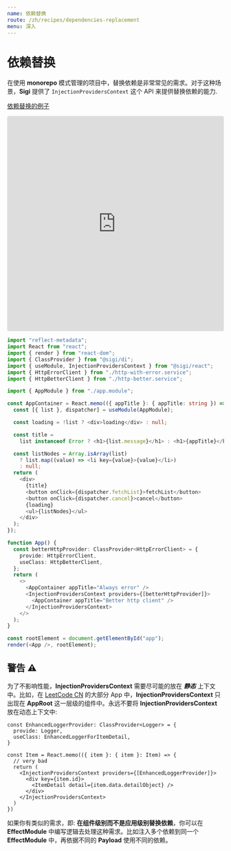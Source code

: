 ```yaml
---
name: 依赖替换
route: /zh/recipes/dependencies-replacement
menu: 深入
---
```


# 依赖替换

在使用 **monorepo** 模式管理的项目中，替换依赖是非常常见的需求。对于这种场景，**Sigi** 提供了 `InjectionProvidersContext` 这个 API 来提供替换依赖的能力.

[依赖替换的例子](https://codesandbox.io/s/sigi-recipes-dependencies-replacement-tktun)

<iframe
  src="https://codesandbox.io/embed/sigi-recipes-dependencies-replacement-tktun?expanddevtools=1&fontsize=14&hidenavigation=1&module=%2Fsrc%2Findex.tsx&theme=dark"
  style="width:100%; height:500px; border:0; border-radius: 4px; overflow:hidden;"
  title="sigi-recipes-dependencies-replacement"
  allow="geolocation; microphone; camera; midi; vr; accelerometer; gyroscope; payment; ambient-light-sensor; encrypted-media; usb"
  sandbox="allow-modals allow-forms allow-popups allow-scripts allow-same-origin"
></iframe>

```ts
import "reflect-metadata";
import React from "react";
import { render } from "react-dom";
import { ClassProvider } from "@sigi/di";
import { useModule, InjectionProvidersContext } from "@sigi/react";
import { HttpErrorClient } from "./http-with-error.service";
import { HttpBetterClient } from "./http-better.service";

import { AppModule } from "./app.module";

const AppContainer = React.memo(({ appTitle }: { appTitle: string }) => {
  const [{ list }, dispatcher] = useModule(AppModule);

  const loading = !list ? <div>loading</div> : null;

  const title =
    list instanceof Error ? <h1>{list.message}</h1> : <h1>{appTitle}</h1>;

  const listNodes = Array.isArray(list)
    ? list.map((value) => <li key={value}>{value}</li>)
    : null;
  return (
    <div>
      {title}
      <button onClick={dispatcher.fetchList}>fetchList</button>
      <button onClick={dispatcher.cancel}>cancel</button>
      {loading}
      <ul>{listNodes}</ul>
    </div>
  );
});

function App() {
  const betterHttpProvider: ClassProvider<HttpErrorClient> = {
    provide: HttpErrorClient,
    useClass: HttpBetterClient,
  };
  return (
    <>
      <AppContainer appTitle="Always error" />
      <InjectionProvidersContext providers={[betterHttpProvider]}>
        <AppContainer appTitle="Better http client" />
      </InjectionProvidersContext>
    </>
  );
}

const rootElement = document.getElementById("app");
render(<App />, rootElement);
```

## 警告 ⚠️

为了不影响性能，**InjectionProvidersContext** 需要尽可能的放在 **_静态_** 上下文中。比如，在 [LeetCode CN](https://leetcode-cn.com/circle) 的大部分 App 中，**InjectionProvidersContext** 只出现在 **AppRoot** 这一层级的组件中。永远不要将 **InjectionProvidersContext** 放在动态上下文中:

```tsx
const EnhancedLoggerProvider: ClassProvider<Logger> = {
  provide: Logger,
  useClass: EnhancedLoggerForItemDetail,
}

const Item = React.memo(({ item }: { item }: Item) => {
  // very bad
  return (
    <InjectionProvidersContext providers={[EnhancedLoggerProvider]}>
      <div key={item.id}>
        <ItemDetail detail={item.data.detailObject} />
      </div>
    </InjectionProvidersContext>
  )
})
```

如果你有类似的需求，即: **在组件级别而不是应用级别替换依赖**，你可以在 **EffectModule** 中编写逻辑去处理这种需求。比如注入多个依赖到同一个 **EffectModule** 中，再依据不同的 **Payload** 使用不同的依赖。
